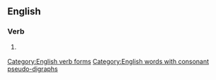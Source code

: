 ==English==

===Verb===
{{head|en|verb forms}}

# {{label|en|obsolete}} {{past of|upheave|lang=en}}
#: {{rfquotek|Geoffrey Chaucer}}

[[Category:English verb forms]]
[[Category:English words with consonant pseudo-digraphs]]